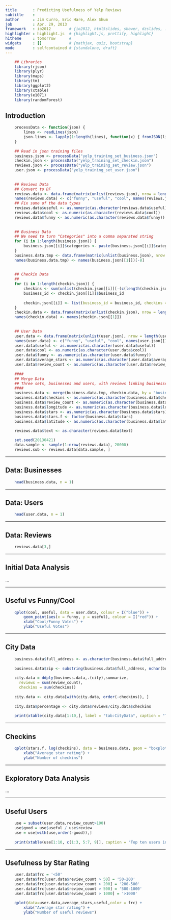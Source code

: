 ```yaml
---
title       : Predicting Usefulness of Yelp Reviews
subtitle    :
author      : Jim Curro, Eric Hare, Alex Shum
job         : Apr. 29, 2013
framework   : io2012        # {io2012, html5slides, shower, dzslides, ...}
highlighter : highlight.js  # {highlight.js, prettify, highlight}
hitheme     : tomorrow      # 
widgets     : []            # {mathjax, quiz, bootstrap}
mode        : selfcontained # {standalone, draft}
---
```


```r
    ## Libraries
    library(rjson)
    library(plyr)
    library(maps)
    library(tm)
    library(ggplot2)
    library(xtable)
    library(e1071)
    library(randomForest)
```

## Introduction

```r
    processData <- function(json) {
        lines <- readLines(json)
        json.lines <- lapply(1:length(lines), function(x) { fromJSON(lines[x])})
    }
    
    ## Read in json training files
    business.json <- processData("yelp_training_set_business.json")
    checkin.json <- processData("yelp_training_set_checkin.json")
    reviews.json <- processData("yelp_training_set_review.json")
    user.json <- processData("yelp_training_set_user.json")
    
    
    ## Reviews Data
    ## Convert to DF
    reviews.data <- data.frame(matrix(unlist(reviews.json), nrow = length(reviews.json), byrow = TRUE))
    names(reviews.data) <- c("funny", "useful", "cool", names(reviews.json[[1]])[-1])
    ## Fix some of the data types
    reviews.data$useful <- as.numeric(as.character(reviews.data$useful))
    reviews.data$cool <- as.numeric(as.character(reviews.data$cool))
    reviews.data$funny <- as.numeric(as.character(reviews.data$funny))
    
    
    ## Business Data
    ## We need to turn "Categories" into a comma separated string
    for (i in 1:length(business.json)) {
        business.json[[i]]$categories <- paste(business.json[[i]]$categories, collapse = ",")
    }
    business.data.tmp <- data.frame(matrix(unlist(business.json), nrow = length(business.json), byrow = TRUE))
    names(business.data.tmp) <- names(business.json[[1]])[-8]
    
    
    ## Checkin Data
    ##
    for (i in 1:length(checkin.json)) {
        checkins <- sum(unlist(checkin.json[[i]][-(c(length(checkin.json[[i]]), length(checkin.json[[i]]) - 1))]))
        business_id <- checkin.json[[i]]$business_id
        
        checkin.json[[i]] <- list(business_id = business_id, checkins = checkins)
    }
    checkin.data <- data.frame(matrix(unlist(checkin.json), nrow = length(checkin.json), byrow = TRUE))
    names(checkin.data) <- names(checkin.json[[1]])
    
    
    ## User Data
    user.data <- data.frame(matrix(unlist(user.json), nrow = length(user.json), byrow = TRUE))
    names(user.data) <- c("funny", "useful", "cool", names(user.json[[1]])[-1])
    user.data$useful <- as.numeric(as.character(user.data$useful))
    user.data$cool <- as.numeric(as.character(user.data$cool))
    user.data$funny <- as.numeric(as.character(user.data$funny))
    user.data$average_stars <- as.numeric(as.character(user.data$average_stars))
    user.data$review_count <- as.numeric(as.character(user.data$review_count))
    
    ####
    ## Merge Data
    ## Three sets, businesses and users, with reviews linking businesses to users
    ####
    business.data <- merge(business.data.tmp, checkin.data, by = "business_id")
    business.data$checkins <- as.numeric(as.character(business.data$checkins))
    business.data$review_count <- as.numeric(as.character(business.data$review_count))
    business.data$longitude <- as.numeric(as.character(business.data$longitude))
    business.data$stars <- as.numeric(as.character(business.data$stars))
    business.data$stars.f <- factor(business.data$stars)
    business.data$latitude <- as.numeric(as.character(business.data$latitude))
    
    reviews.data$text <- as.character(reviews.data$text)

    set.seed(20130421)
    data.sample <- sample(1:nrow(reviews.data), 20000)
    reviews.sub <- reviews.data[data.sample, ]
```

---

## Data: Businesses
```r
    head(business.data, n = 1)
```

---

## Data: Users
```r
    head(user.data, n = 1)
```

---

## Data: Reviews
```r
    reviews.data[3,]
```

---

## Initial Data Analysis
...

---

## Useful vs Funny/Cool
```r
    qplot(cool, useful, data = user.data, colour = I("blue")) + 
        geom_point(aes(x = funny, y = useful), colour = I("red")) +
        xlab("Cool/Funny Votes") +
        ylab("Useful Votes")
```

---

## City Data
```r
    business.data$full_address <- as.character(business.data$full_address)
    
    business.data$zip <- substring(business.data$full_address, nchar(business.data$full_address) - 5, nchar(business.data$full_address))
    
    city.data = ddply(business.data,.(city),summarize,
      reviews = sum(review_count),
      checkins = sum(checkins))
    
    city.data <- city.data[with(city.data, order(-checkins)), ]
    
    city.data$percentage <- city.data$reviews/city.data$checkins
    
    print(xtable(city.data[1:10,], label = "tab:CityData", caption = "Top ten cities by the number of checkins in that city"), include.rownames = FALSE, type = "html")
```

---

## Checkins
```r
    qplot(stars.f, log(checkins), data = business.data, geom = "boxplot", colour = stars.f) +
        xlab("Average star rating") +
        ylab("Number of checkins")
```

---

## Exploratory Data Analysis
...

---

## Useful Users
```r
    use = subset(user.data,review_count>100)
    use$good = use$useful / use$review
    use = use[with(use,order(-good)),]
    
    print(xtable(use[1:10, c(1:3, 5:7, 9)], caption = "Top ten users in the Yelp data by total number of useful votes per review (Minimum 100 reviews).", label = "tab:UsefulTable"), include.rownames = FALSE, type = "html")
```

---

## Usefulness by Star Rating
```r
    user.data$frc = '<50'
    user.data$frc[user.data$review_count > 50] = '50-200'
    user.data$frc[user.data$review_count > 200] = '200-500'
    user.data$frc[user.data$review_count > 500] = '500-1000'
    user.data$frc[user.data$review_count > 1000] = '>1000'

    qplot(data=user.data,average_stars,useful,color = frc) +
        xlab("Average star rating") +
        ylab("Number of useful reviews")
```


